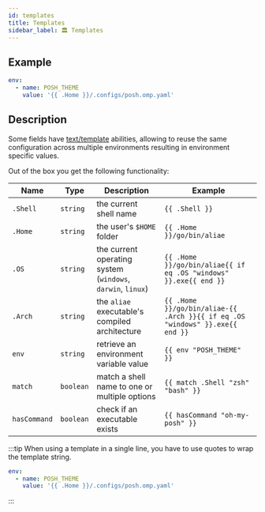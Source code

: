 ---
id: templates
title: Templates
sidebar_label: 🏛️ Templates
---

## Example

```yaml
env:
  - name: POSH_THEME
    value: '{{ .Home }}/.configs/posh.omp.yaml'
```

## Description

Some fields have [text/template][go-text-template] abilities, allowing to reuse the same
configuration across multiple environments resulting in environment specific values.

Out of the box you get the following functionality:

| Name         | Type      | Description                                                 | Example                                                                      |
| ------------ | --------- | ----------------------------------------------------------- | ---------------------------------------------------------------------------- |
| `.Shell`     | `string`  | the current shell name                                      | `{{ .Shell }}`                                                               |
| `.Home`      | `string`  | the user's `$HOME` folder                                   | `{{ .Home }}/go/bin/aliae`                                                   |
| `.OS`        | `string`  | the current operating system (`windows`, `darwin`, `linux`) | `{{ .Home }}/go/bin/aliae{{ if eq .OS "windows" }}.exe{{ end }}`             |
| `.Arch`      | `string`  | the `aliae` executable's compiled architecture              | `{{ .Home }}/go/bin/aliae-{{ .Arch }}{{ if eq .OS "windows" }}.exe{{ end }}` |
| `env`        | `string`  | retrieve an environment variable value                      | `{{ env "POSH_THEME" }}`                                                     |
| `match`      | `boolean` | match a shell name to one or multiple options               | `{{ match .Shell "zsh" "bash" }}`                                            |
| `hasCommand` | `boolean` | check if an executable exists                               | `{{ hasCommand "oh-my-posh" }}`                                              |

:::tip
When using a template in a single line, you have to use quotes to wrap the template string.

```yaml
env:
  - name: POSH_THEME
    value: '{{ .Home }}/.configs/posh.omp.yaml'
```
:::

[go-text-template]: https://golang.org/pkg/text/template/
